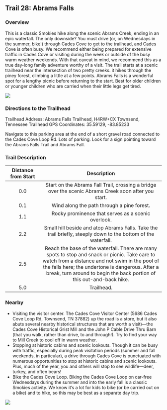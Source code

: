 ## Trail 28: Abrams Falls

### Overview

This is a classic Smokies hike along the scenic Abrams Creek, ending in an epic waterfall. The only downside? You must drive (or, on Wednesdays in the summer, bike!) through Cades Cove to get to the trailhead, and Cades Cove is often busy. We recommend either being prepared for extensive traffic in Cades Cove or visiting during the week or outside of the busy warm weather weekends. With that caveat in mind, we recommend this as a true day-long family adventure worthy of a visit. The trail starts at a scenic trailhead near the intersection of two pretty creeks. it hikes through the piney forest, climbing a little at a few points. Abrams Falls is a wonderful spot for a lengthy picnic before returning to the start. Best for older children or younger children who are carried when their little legs get tired.

![](img/trail-28-figure-01.jpg)

### Directions to the Trailhead

Trailhead Address: Abrams Falls Trailhead, H4RW+CX Townsend, Tennessee
Trailhead GPS Coordinates: 35.59129, -83.85233

Navigate to this parking area at the end of a short gravel road connected to the Cades Cove Loop Rd. Lots of parking. Look for a sign pointing toward the Abrams Falls Trail and Abrams Fall.

### Trail Description

| Distance from Start |                                                                                                                                  Description                                                                                                                                  |
|:--------------:|:------------------------------------------------------:|
|         0.0         |                                                             Start on the Abrams Fall Trail, crossing a bridge over the scenic Abrams Creek soon after you start.                                                             |
|         0.1         |                                                                                                                  Wind along the path through a pine forest.                                                                                                                   |
|         1.1         |                                                                                                              Rocky prominence that serves as a scenic overlook.                                                                                                               |
|         2.2         |                                                                                 Small hill beside and atop Abrams Falls. Take the trail briefly, steeply down to the bottom of the waterfall.                                                                                 |
|         2.5         | Reach the base of the waterfall. There are many spots to stop and snack or picnic. Take care to watch from a distance and not swim in the pool of the falls here; the undertone is dangerous. After a break, turn around to begin the back portion of this out-and-back hike. |
|         5.0         |                                                                                                                                  Trailhead.                                                                                                                                   |

### Nearby

-   Visiting the visitor center. The Cades Cove Visitor Center (5686 Cades Cove Loop Rd, Townsend, TN 37882) up the road is a store, but it also abuts several nearby historical structures that are worth a visit)---the Cades Cove Historical Grist Mill and the John P Cable Drive Thru Barn (that you walk, rather than drive, to and through!). Try to find your way to Mill Creek to cool off in warm weather.
-   Stopping at historic cabins and scenic lookouts. Though it can be busy with traffic, especially during peak visitation periods (summer and fall weekends, in particular), a drive through Cades Cove is punctuated with numerous opportunities to stop at historic cabins and scenic lookouts. Plus, much of the year, you and others will stop to see wildlife---deer, turkey, and often bears!
-   Bike the Cades Cove Loop. Biking the Cades Cove Loop on car-free Wednesdays during the summer and into the early fall is a classic Smokies activity. We know it's a lot for kids to bike (or be carried out on a bike) and to hike, so this may be best as a separate day trip.

![](img/cades.jpg)
